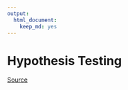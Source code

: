 ```yaml
---
output:
  html_document:
    keep_md: yes
---
```

# Hypothesis Testing

[Source](https://github.com/swirldev/swirl_courses/tree/master/Statistical_Inference/Hypothesis_Testing)